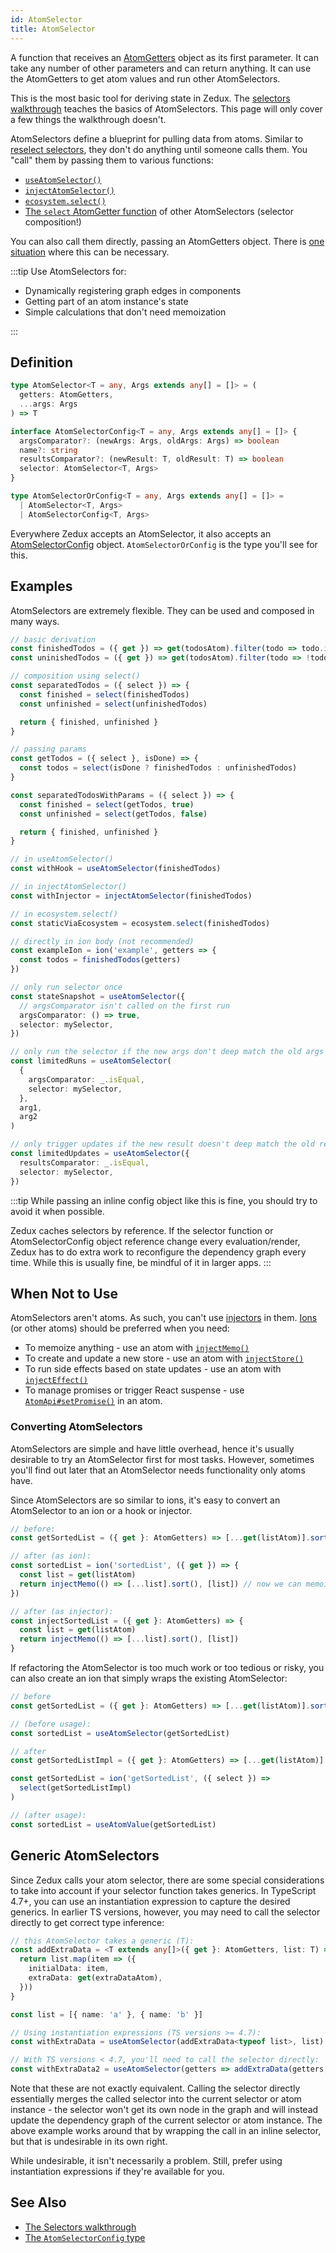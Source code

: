 ```yaml
---
id: AtomSelector
title: AtomSelector
---
```


A function that receives an [AtomGetters](AtomGetters) object as its first parameter. It can take any number of other parameters and can return anything. It can use the AtomGetters to get atom values and run other AtomSelectors.

This is the most basic tool for deriving state in Zedux. The [selectors walkthrough](../../walkthrough/selectors) teaches the basics of AtomSelectors. This page will only cover a few things the walkthrough doesn't.

AtomSelectors define a blueprint for pulling data from atoms. Similar to [reselect selectors](https://github.com/reduxjs/reselect#api), they don't do anything until someone calls them. You "call" them by passing them to various functions:

- [`useAtomSelector()`](../hooks/useAtomSelector)
- [`injectAtomSelector()`](../injectors/injectAtomSelector)
- [`ecosystem.select()`](../classes/Ecosystem#select)
- [The `select` AtomGetter function](AtomGetters#select) of other AtomSelectors (selector composition!)

You can also call them directly, passing an AtomGetters object. There is [one situation](#generic-atomselectors) where this can be necessary.

:::tip
Use AtomSelectors for:

- Dynamically registering graph edges in components
- Getting part of an atom instance's state
- Simple calculations that don't need memoization

:::

## Definition

```ts
type AtomSelector<T = any, Args extends any[] = []> = (
  getters: AtomGetters,
  ...args: Args
) => T

interface AtomSelectorConfig<T = any, Args extends any[] = []> {
  argsComparator?: (newArgs: Args, oldArgs: Args) => boolean
  name?: string
  resultsComparator?: (newResult: T, oldResult: T) => boolean
  selector: AtomSelector<T, Args>
}

type AtomSelectorOrConfig<T = any, Args extends any[] = []> =
  | AtomSelector<T, Args>
  | AtomSelectorConfig<T, Args>
```

Everywhere Zedux accepts an AtomSelector, it also accepts an [AtomSelectorConfig](AtomSelectorConfig) object. `AtomSelectorOrConfig` is the type you'll see for this.

## Examples

AtomSelectors are extremely flexible. They can be used and composed in many ways.

```ts
// basic derivation
const finishedTodos = ({ get }) => get(todosAtom).filter(todo => todo.isDone)
const uninishedTodos = ({ get }) => get(todosAtom).filter(todo => !todo.isDone)

// composition using select()
const separatedTodos = ({ select }) => {
  const finished = select(finishedTodos)
  const unfinished = select(unfinishedTodos)

  return { finished, unfinished }
}

// passing params
const getTodos = ({ select }, isDone) => {
  const todos = select(isDone ? finishedTodos : unfinishedTodos)
}

const separatedTodosWithParams = ({ select }) => {
  const finished = select(getTodos, true)
  const unfinished = select(getTodos, false)

  return { finished, unfinished }
}

// in useAtomSelector()
const withHook = useAtomSelector(finishedTodos)

// in injectAtomSelector()
const withInjector = injectAtomSelector(finishedTodos)

// in ecosystem.select()
const staticViaEcosystem = ecosystem.select(finishedTodos)

// directly in ion body (not recommended)
const exampleIon = ion('example', getters => {
  const todos = finishedTodos(getters)
})

// only run selector once
const stateSnapshot = useAtomSelector({
  // argsComparator isn't called on the first run
  argsComparator: () => true,
  selector: mySelector,
})

// only run the selector if the new args don't deep match the old args
const limitedRuns = useAtomSelector(
  {
    argsComparator: _.isEqual,
    selector: mySelector,
  },
  arg1,
  arg2
)

// only trigger updates if the new result doesn't deep match the old result
const limitedUpdates = useAtomSelector({
  resultsComparator: _.isEqual,
  selector: mySelector,
})
```

:::tip
While passing an inline config object like this is fine, you should try to avoid it when possible.

Zedux caches selectors by reference. If the selector function or AtomSelectorConfig object reference change every evaluation/render, Zedux has to do extra work to reconfigure the dependency graph every time. While this is usually fine, be mindful of it in larger apps.
:::

## When Not to Use

AtomSelectors aren't atoms. As such, you can't use [injectors](../glossary#injector) in them. [Ions](../classes/IonTemplate) (or other atoms) should be preferred when you need:

- To memoize anything - use an atom with [`injectMemo()`](../injectors/injectMemo)
- To create and update a new store - use an atom with [`injectStore()`](../injectors/injectStore)
- To run side effects based on state updates - use an atom with [`injectEffect()`](../injectors/injectEffect)
- To manage promises or trigger React suspense - use [`AtomApi#setPromise()`](../classes/AtomApi#setpromise) in an atom.

### Converting AtomSelectors

AtomSelectors are simple and have little overhead, hence it's usually desirable to try an AtomSelector first for most tasks. However, sometimes you'll find out later that an AtomSelector needs functionality only atoms have.

Since AtomSelectors are so similar to ions, it's easy to convert an AtomSelector to an ion or a hook or injector.

```ts
// before:
const getSortedList = ({ get }: AtomGetters) => [...get(listAtom)].sort()

// after (as ion):
const sortedList = ion('sortedList', ({ get }) => {
  const list = get(listAtom)
  return injectMemo(() => [...list].sort(), [list]) // now we can memoize!
})

// after (as injector):
const injectSortedList = ({ get }: AtomGetters) => {
  const list = get(listAtom)
  return injectMemo(() => [...list].sort(), [list])
}
```

If refactoring the AtomSelector is too much work or too tedious or risky, you can also create an ion that simply wraps the existing AtomSelector:

```ts
// before
const getSortedList = ({ get }: AtomGetters) => [...get(listAtom)].sort()

// (before usage):
const sortedList = useAtomSelector(getSortedList)

// after
const getSortedListImpl = ({ get }: AtomGetters) => [...get(listAtom)].sort()

const getSortedList = ion('getSortedList', ({ select }) =>
  select(getSortedListImpl)
)

// (after usage):
const sortedList = useAtomValue(getSortedList)
```

## Generic AtomSelectors

Since Zedux calls your atom selector, there are some special considerations to take into account if your selector function takes generics. In TypeScript 4.7+, you can use an instantiation expression to capture the desired generics. In earlier TS versions, however, you may need to call the selector directly to get correct type inference:

```ts
// this AtomSelector takes a generic (T):
const addExtraData = <T extends any[]>({ get }: AtomGetters, list: T) => {
  return list.map(item => ({
    initialData: item,
    extraData: get(extraDataAtom),
  }))
}

const list = [{ name: 'a' }, { name: 'b' }]

// Using instantiation expressions (TS versions >= 4.7):
const withExtraData = useAtomSelector(addExtraData<typeof list>, list)

// With TS versions < 4.7, you'll need to call the selector directly:
const withExtraData2 = useAtomSelector(getters => addExtraData(getters, list))
```

Note that these are not exactly equivalent. Calling the selector directly essentially merges the called selector into the current selector or atom instance - the selector won't get its own node in the graph and will instead update the dependency graph of the current selector or atom instance. The above example works around that by wrapping the call in an inline selector, but that is undesirable in its own right.

While undesirable, it isn't necessarily a problem. Still, prefer using instantiation expressions if they're available for you.

## See Also

- [The Selectors walkthrough](../../walkthrough/selectors)
- [The `AtomSelectorConfig` type](AtomSelectorConfig)
